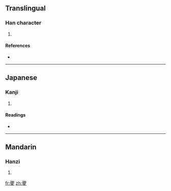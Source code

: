 ==Translingual==

===Han character===
{{Han char|rn=35|rad=夊|as=16|sn=19|four=1040<sub>7</sub>|canj=一金竹水 (MCHE)}}

# {{defn|Han|sort=夊16}}

====References====
* {{Han ref|kx=0245.280|dkj=05741|hdz=20871.230|uh=5912|ud=22802|bh=F1F9|bd=61945}}

----

==Japanese==

===Kanji===
{{ja-kanji|grade=|rs=夊16}}

# {{defn|Japanese}}

====Readings====
* {{ja-readings|on=[[どう]] (dō), [[のう]] (nō)|kun=[[めざる]] (mezaru)}}

----

==Mandarin==

===Hanzi===
{{cmn-hanzi|pin=[[náo]] ([[nao2]])|wg=nao<sup>2</sup>}}

# {{defn|Mandarin}}

[[fr:夒]]
[[zh:夒]]